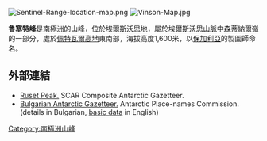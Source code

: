 [[Image:Sentinel-Range-location-map.png|thumb]]
[[Image:Vinson-Map.jpg|thumb]]

'''魯塞特峰'''是[[南極洲|南極洲]]的山峰，位於[[埃爾斯沃思地|埃爾斯沃思地]]，屬於[[埃爾斯沃思山脈|埃爾斯沃思山脈]]中[[森蒂納爾嶺|森蒂納爾嶺]]的一部分，處於[[佩特瓦爾高地|佩特瓦爾高地]]東南部，海拔高度1,600米，以[[保加利亞|保加利亞]]的製圖師命名。

{{coord|78|47|56|S|84|01|10|W|display=title}}

==外部連結==
* [http://data.aad.gov.au/aadc/gaz/scar/display_name.cfm?gaz_id=137224 Ruset Peak.] {{Wayback|url=http://data.aad.gov.au/aadc/gaz/scar/display_name.cfm?gaz_id=137224 |date=20120616062251 }} SCAR Composite Antarctic Gazetteer.
* [http://apcbg.org/gazet-bg.doc Bulgarian Antarctic Gazetteer.] {{Wayback|url=http://apcbg.org/gazet-bg.doc |date=20160206203828 }} Antarctic Place-names Commission. (details in Bulgarian, [http://apcbg.org/gazet.htm basic data] {{Wayback|url=http://apcbg.org/gazet.htm |date=20160304071225 }} in English)

{{DEFAULTSORT:Ruset Peak}}
[[Category:南極洲山峰|Category:南極洲山峰]]


{{EllsworthLand-geo-stub}}